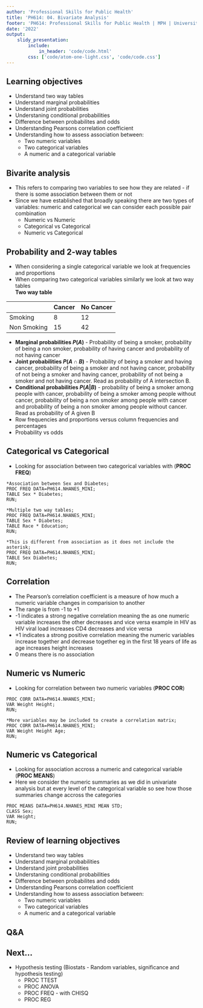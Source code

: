 ```yaml
---
author: 'Professional Skills for Public Health'
title: 'PH614: 04. Bivariate Analysis'
footer: 'PH614: Professional Skills for Public Health | MPH | University of Maryland Baltimore'
date: '2022'
output:
    slidy_presentation:
        include:
            in_header: 'code/code.html'
        css: ['code/atom-one-light.css', 'code/code.css']
---
```


## Learning objectives  
- Understand two way tables
- Understand marginal probabilities  
- Understand joint probabilities   
- Understaning conditional probabilities 
- Difference between probabilites and odds
- Understanding Pearsons correlation coefficient 
- Understanding how to assess association between:
    + Two numeric variables  
    + Two categorical variables  
    + A numeric and a categorical variable  

## Bivarite analysis  
- This refers to comparing two variables to see how they are related - if there is some association between them or not  
- Since we have established that broadly speaking there are two types of variables: numeric and categorical we can consider each possible pair combination  
    + Numeric vs Numeric  
    + Categorical vs Categorical  
    + Numeric vs Categorical  

## Probability and 2-way tables  
- When considering a single categorical variable we look at frequencies and proportions  
- When comparing two categorical variables similarly we look at two way tables  
**Two way table**  

|             | Cancer | No Cancer |
|-------------|--------|-----------|
| Smoking     |   8    |     12    |
| Non Smoking |   15   |     42    |  

- **Marginal probabilities $P(A)$** - Probability of being a smoker, probability of being a non smoker, probability of having cancer and probability of not having cancer  
- **Joint probabilities $P(A\cap{B})$** - Probability of being a smoker and having cancer, probability of being a smoker and not having cancer, probability of not being a smoker and having cancer, probability of not being a smoker and not having cancer. Read as probability of A intersection B.
- **Conditional probabilities $P(A|B)$** - probability of being a smoker among people with cancer, probability of being a smoker among people without cancer, probability of being a non smoker among people with cancer and probability of being a non smoker among people without cancer. Read as probability of A given B    
- Row frequencies and proportions versus column frequencies and percentages   
- Probability vs odds  

## Categorical vs Categorical  
- Looking for association between two categorical variables with (**PROC FREQ**)    
```SAS 
*Association between Sex and Diabetes;
PROC FREQ DATA=PH614.NHANES_MINI;
TABLE Sex * Diabetes;
RUN;

*Multiple two way tables;
PROC FREQ DATA=PH614.NHANES_MINI;
TABLE Sex * Diabetes;
TABLE Race * Education;
RUN;

*This is different from association as it does not include the asterisk;
PROC FREQ DATA=PH614.NHANES_MINI;
TABLE Sex Diabetes;
RUN;
```   

## Correlation  
- The Pearson's correlation coefficient is a measure of how much a numeric variable changes in comparision to another  
- The range is from -1 to +1  
- -1 indicates a strong negative correlation meaning the as one numeric variable increases the other decreases and vice versa example in HIV as HIV viral load increases CD4 decreases and vice versa   
- +1 indicates a strong positive correlation meaning the numeric variables increase together and decrease together eg in the first 18 years of life as age increases height increases  
- 0 means there is no association   


## Numeric vs Numeric  
- Looking for correlation between two numeric variables (**PROC COR**)  
```SAS 
PROC CORR DATA=PH614.NHANES_MINI;
VAR Weight Height;
RUN;

*More variables may be included to create a correlation matrix;
PROC CORR DATA=PH614.NHANES_MINI;
VAR Weight Height Age;
RUN;
```

## Numeric vs Categorical  
- Looking for association accross a numeric and categorical variable (**PROC MEANS**)  
- Here we consider the numeric summaries as we did in univariate analysis but at every level of the categorical variable so see how those summaries change accross the categories  
```SAS 
PROC MEANS DATA=PH614.NHANES_MINI MEAN STD;
CLASS Sex;
VAR Height;
RUN;
```

## Review of learning objectives  
- Understand two way tables
- Understand marginal probabilities  
- Understand joint probabilities   
- Understaning conditional probabilities 
- Difference between probabilites and odds
- Understanding Pearsons correlation coefficient 
- Understanding how to assess association between:
    + Two numeric variables  
    + Two categorical variables  
    + A numeric and a categorical variable  


## Q&A 
 
## Next... 
- Hypothesis testing (Biostats - Random variables, significance and hypothesis testing)
    + PROC TTEST
    + PROC ANOVA
    + PROC FREQ - with CHISQ 
    + PROC REG

